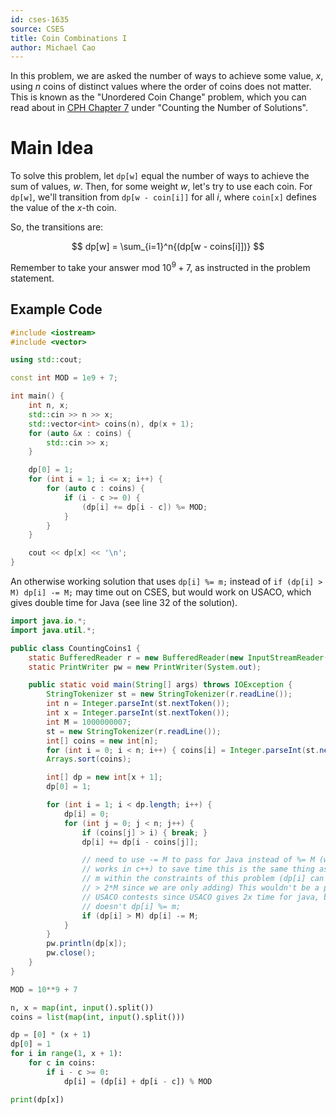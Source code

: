 ```yaml
---
id: cses-1635
source: CSES
title: Coin Combinations I
author: Michael Cao
---
```


In this problem, we are asked the number of ways to achieve some value, $x$,
using $n$ coins of distinct values where the order of coins does not matter.
This is known as the "Unordered Coin Change" problem, which you can read about
in [CPH Chapter 7](/CPH.pdf) under "Counting the Number of Solutions".

# Main Idea

To solve this problem, let $\texttt{dp[w]}$ equal the number of ways to achieve
the sum of values, $w$. Then, for some weight $w$, let's try to use each coin.
For $\texttt{dp[w]}$, we'll transition from $\texttt{dp[w - coin[i]]}$ for all
$i$, where $\texttt{coin[x]}$ defines the value of the $x$-th coin.

So, the transitions are:

$$
dp[w] = \sum_{i=1}^n{(dp[w - coins[i]])}
$$

<Warning>

Remember to take your answer mod $10^9 + 7$, as instructed in the problem
statement.

</Warning>

## Example Code

<LanguageSection>

<CPPSection>

```cpp
#include <iostream>
#include <vector>

using std::cout;

const int MOD = 1e9 + 7;

int main() {
	int n, x;
	std::cin >> n >> x;
	std::vector<int> coins(n), dp(x + 1);
	for (auto &x : coins) {
		std::cin >> x;
	}

	dp[0] = 1;
	for (int i = 1; i <= x; i++) {
		for (auto c : coins) {
			if (i - c >= 0) {
				(dp[i] += dp[i - c]) %= MOD;
			}
		}
	}

	cout << dp[x] << '\n';
}
```

</CPPSection>

<JavaSection>

<Info title="Note">

An otherwise working solution that uses `dp[i] %= m;` instead of
`if (dp[i] > M) dp[i] -= M;` may time out on CSES, but would work on USACO,
which gives double time for Java (see line 32 of the solution).

</Info>

```java
import java.io.*;
import java.util.*;

public class CountingCoins1 {
	static BufferedReader r = new BufferedReader(new InputStreamReader(System.in));
	static PrintWriter pw = new PrintWriter(System.out);

	public static void main(String[] args) throws IOException {
		StringTokenizer st = new StringTokenizer(r.readLine());
		int n = Integer.parseInt(st.nextToken());
		int x = Integer.parseInt(st.nextToken());
		int M = 1000000007;
		st = new StringTokenizer(r.readLine());
		int[] coins = new int[n];
		for (int i = 0; i < n; i++) { coins[i] = Integer.parseInt(st.nextToken()); }
		Arrays.sort(coins);

		int[] dp = new int[x + 1];
		dp[0] = 1;

		for (int i = 1; i < dp.length; i++) {
			dp[i] = 0;
			for (int j = 0; j < n; j++) {
				if (coins[j] > i) { break; }
				dp[i] += dp[i - coins[j]];

				// need to use -= M to pass for Java instead of %= M (which
				// works in c++) to save time this is the same thing as dp[i] %
				// m within the constraints of this problem (dp[i] can never be
				// > 2*M since we are only adding) This wouldn't be a problem in
				// USACO contests since USACO gives 2x time for java, but CSES
				// doesn't dp[i] %= m;
				if (dp[i] > M) dp[i] -= M;
			}
		}
		pw.println(dp[x]);
		pw.close();
	}
}
```

</JavaSection>
<PySection>

```py
MOD = 10**9 + 7

n, x = map(int, input().split())
coins = list(map(int, input().split()))

dp = [0] * (x + 1)
dp[0] = 1
for i in range(1, x + 1):
    for c in coins:
        if i - c >= 0:
            dp[i] = (dp[i] + dp[i - c]) % MOD

print(dp[x])
```

</PySection>

</LanguageSection>
